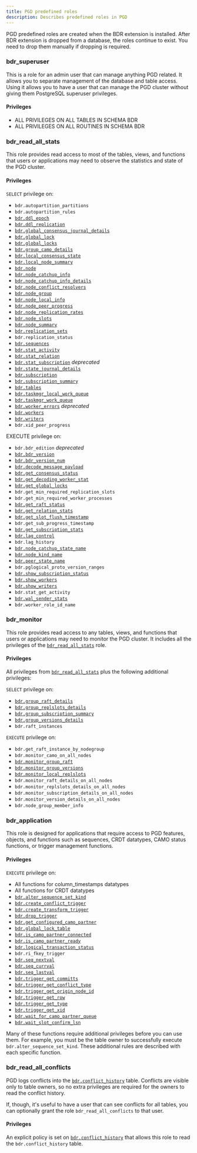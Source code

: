 ```yaml
---
title: PGD predefined roles
description: Describes predefined roles in PGD
---
```


PGD predefined roles are created when the BDR extension is installed. After BDR
extension is dropped from a database, the roles continue to exist. You need to
drop them manually if dropping is required. 

### bdr_superuser
 
This is a role for an admin user that can manage anything PGD related. It allows you to separate management of the database and table access. Using it allows you to have a user that can manage the PGD cluster without giving them PostgreSQL superuser privileges.

#### Privileges

-   ALL PRIVILEGES ON ALL TABLES IN SCHEMA BDR
-   ALL PRIVILEGES ON ALL ROUTINES IN SCHEMA BDR

### bdr_read_all_stats

This role provides read access to most of the tables, views, and functions that users or applications may need to observe the statistics and state of the PGD cluster. 

#### Privileges

`SELECT` privilege on:

-   `bdr.autopartition_partitions`
-   `bdr.autopartition_rules`
-   [`bdr.ddl_epoch`](/pgd/5/reference/catalogs-internal#bdrddl_epoch)
-   [`bdr.ddl_replication`](/pgd/5/reference/pgd-settings#bdrddl_replication)
-   [`bdr.global_consensus_journal_details`](/pgd/5/reference/catalogs-visible#bdrglobal_consensus_journal_details)
-   [`bdr.global_lock`](/pgd/5/reference/catalogs-visible#bdrglobal_lock)
-   [`bdr.global_locks`](/pgd/5/reference/catalogs-visible#bdrglobal_locks)
-   [`bdr.group_camo_details`](/pgd/5/reference/catalogs-visible#bdrgroup_camo_details)
-   [`bdr.local_consensus_state`](/pgd/5/reference/catalogs-visible#bdrlocal_consensus_state)
-   [`bdr.local_node_summary`](/pgd/5/reference/catalogs-visible#bdrlocal_node_summary)
-   [`bdr.node`](/pgd/5/reference/catalogs-visible#bdrnode)
-   [`bdr.node_catchup_info`](/pgd/5/reference/catalogs-visible#bdrnode_catchup_info)
-   [`bdr.node_catchup_info_details`](/pgd/5/reference/catalogs-visible#bdrnode_catchup_info_details)
-   [`bdr.node_conflict_resolvers`](/pgd/5/reference/catalogs-visible#bdrnode_conflict_resolvers)
-   [`bdr.node_group`](/pgd/5/reference/catalogs-visible#bdrnode_group)
-   [`bdr.node_local_info`](/pgd/5/reference/catalogs-visible#bdrnode_local_info)
-   [`bdr.node_peer_progress`](/pgd/5/reference/catalogs-visible#bdrnode_peer_progress)
-   [`bdr.node_replication_rates`](/pgd/5/reference/catalogs-visible#bdrnode_replication_rates)
-   [`bdr.node_slots`](/pgd/5/reference/catalogs-visible#bdrnode_slots)
-   [`bdr.node_summary`](/pgd/5/reference/catalogs-visible#bdrnode_summary)
-   [`bdr.replication_sets`](/pgd/5/reference/catalogs-visible#bdrreplication_sets)
-   `bdr.replication_status`
-   [`bdr.sequences`](/pgd/5/reference/catalogs-visible#bdrsequences)
-   [`bdr.stat_activity`](/pgd/5/reference/catalogs-visible#bdrstat_activity)
-   [`bdr.stat_relation`](/pgd/5/reference/catalogs-visible#bdrstat_relation)
-   [`bdr.stat_subscription`](/pgd/5/reference/catalogs-visible#bdrstat_subscription) _deprecated_
-   [`bdr.state_journal_details`](/pgd/5/reference/catalogs-visible#)
-   [`bdr.subscription`](/pgd/5/reference/catalogs-visible#bdrsubscription)
-   [`bdr.subscription_summary`](/pgd/5/reference/catalogs-visible#bdrsubscription_summary)
-   [`bdr.tables`](/pgd/5/reference/catalogs-visible#bdrtables)
-   [`bdr.taskmgr_local_work_queue`](/pgd/5/reference/catalogs-visible#bdrtaskmgr_local_work_queue)
-   [`bdr.taskmgr_work_queue`](/pgd/5/reference/catalogs-visible#bdrtaskmgr_work_queue)
-   [`bdr.worker_errors`](/pgd/5/reference/catalogs-visible#) _deprecated_
-   [`bdr.workers`](/pgd/5/reference/catalogs-visible#bdrworkers)
-   [`bdr.writers`](/pgd/5/reference/catalogs-visible#bdrwriters)
-    `bdr.xid_peer_progress`

EXECUTE privilege on:

-    `bdr.bdr_edition` _deprecated_
-   [`bdr.bdr_version`](/pgd/5/reference/functions#bdrbdr_version)
-   [`bdr.bdr_version_num`](/pgd/5/reference/functions#bdrbdr_version_num)
-   [`bdr.decode_message_payload`](/pgd/5/reference/functions-internal#bdrdecode_message_payload)
-   [`bdr.get_consensus_status`](/pgd/5/reference/functions#bdrget_consensus_status)
-   [`bdr.get_decoding_worker_stat`](/pgd/5/reference/functions#bdrget_decoding_worker_stat)
-   [`bdr.get_global_locks`](/pgd/5/reference/functions-internal#bdrget_global_locks)
-    `bdr.get_min_required_replication_slots`
-    `bdr.get_min_required_worker_processes`
-   [`bdr.get_raft_status`](/pgd/5/reference/functions#bdrget_raft_status)
-   [`bdr.get_relation_stats`](/pgd/5/reference/functions#bdrget_relation_stats)
-   [`bdr.get_slot_flush_timestamp`](/pgd/5/reference/functions-internal#bdrget_slot_flush_timestamp)
-    `bdr.get_sub_progress_timestamp`
-   [`bdr.get_subscription_stats`](/pgd/5/reference/functions#bdrget_subscription_stats)
-   [`bdr.lag_control`](/pgd/5/reference/functions#bdrlag_control)
-    `bdr.lag_history`
-   [`bdr.node_catchup_state_name`](/pgd/5/reference/functions-internal#bdrnode_catchup_state_name)
-   [`bdr.node_kind_name`](/pgd/5/reference/functions-internal#bdrnode_kind_name)
-   [`bdr.peer_state_name`](/pgd/5/reference/functions-internal#bdrpeer_state_name)
-    `bdr.pglogical_proto_version_ranges`
-   [`bdr.show_subscription_status`](/pgd/5/reference/functions-internal#bdrshow_subscription_status)
-   [`bdr.show_workers`](/pgd/5/reference/functions-internal#bdrshow_workers)
-   [`bdr.show_writers`](/pgd/5/reference/functions-internal#bdrshow_writers)
-    `bdr.stat_get_activity`
-   [`bdr.wal_sender_stats`](/pgd/5/reference/functions#bdrwal_sender_stats)
-    `bdr.worker_role_id_name`

### bdr_monitor

This role provides read access to any tables, views, and functions that users or applications may need to monitor the PGD cluster. It includes all the privileges of the [`bdr_read_all_stats`](#bdr_read_all_stats) role.

#### Privileges

All privileges from [`bdr_read_all_stats`](#bdr_read_all_stats) plus the following additional privileges:

`SELECT` privilege on:

-   [`bdr.group_raft_details`](/pgd/5/reference/catalogs-visible#bdrgroup_raft_details)
-   [`bdr.group_replslots_details`](/pgd/5/reference/catalogs-visible#bdrgroup_replslots_details)
-   [`bdr.group_subscription_summary`](/pgd/5/reference/catalogs-visible#bdrgroup_subscription_summary)
-   [`bdr.group_versions_details`](/pgd/5/reference/catalogs-visible#bdrgroup_versions_details)
-    `bdr.raft_instances`

`EXECUTE` privilege on:

-    `bdr.get_raft_instance_by_nodegroup`
-    `bdr.monitor_camo_on_all_nodes`
-   [`bdr.monitor_group_raft`](/pgd/5/reference/functions#bdrmonitor_group_raft)
-   [`bdr.monitor_group_versions`](/pgd/5/reference/functions#bdrmonitor_group_versions)
-   [`bdr.monitor_local_replslots`](/pgd/5/reference/functions#bdrmonitor_local_replslots)
-    `bdr.monitor_raft_details_on_all_nodes`
-    `bdr.monitor_replslots_details_on_all_nodes`
-    `bdr.monitor_subscription_details_on_all_nodes`
-    `bdr.monitor_version_details_on_all_nodes`
-    `bdr.node_group_member_info`


### bdr_application

This role is designed for applications that require access to PGD features, objects, and functions such as sequences, CRDT datatypes, CAMO status functions, or trigger management functions.

#### Privileges

`EXECUTE` privilege on:

-   All functions for column_timestamps datatypes
-   All functions for CRDT datatypes
-   [`bdr.alter_sequence_set_kind`](/pgd/5/reference/sequences#bdralter_sequence_set_kind)
-   [`bdr.create_conflict_trigger`](/pgd/5/reference/streamtriggers/interfaces#bdrcreate_conflict_trigger)
-   [`bdr.create_transform_trigger`](/pgd/5/reference/streamtriggers/interfaces#bdrcreate_transform_trigger)
-   [`bdr.drop_trigger`](/pgd/5/reference/streamtriggers/interfaces#bdrdrop_trigger)
-   [`bdr.get_configured_camo_partner`](/pgd/5/reference/functions#bdrget_configured_camo_partner)
-   [`bdr.global_lock_table`](/pgd/5/reference/functions#bdrglobal_lock_table)
-   [`bdr.is_camo_partner_connected`](/pgd/5/reference/functions#bdris_camo_partner_connected)
-   [`bdr.is_camo_partner_ready`](/pgd/5/reference/functions#bdris_camo_partner_ready)
-   [`bdr.logical_transaction_status`](/pgd/5/reference/functions#bdrlogical_transaction_status)
-   `bdr.ri_fkey_trigger`
-   [`bdr.seq_nextval`](/pgd/5/reference/functions-internal#bdrseq_nextval)
-   [`bdr.seq_currval`](/pgd/5/reference/functions-internal#bdrseq_currval)
-   [`bdr.seq_lastval`](/pgd/5/reference/functions-internal#bdrseq_lastval)
-   [`bdr.trigger_get_committs`](/pgd/5/reference/streamtriggers/rowfunctions#bdrtrigger_get_committs)
-   [`bdr.trigger_get_conflict_type`](/pgd/5/reference/streamtriggers/rowfunctions#bdrtrigger_get_conflict_type)
-   [`bdr.trigger_get_origin_node_id`](/pgd/5/reference/streamtriggers/rowfunctions#bdrtrigger_get_origin_node_id)
-   [`bdr.trigger_get_row`](/pgd/5/reference/streamtriggers/rowfunctions#bdrtrigger_get_row)
-   [`bdr.trigger_get_type`](/pgd/5/reference/streamtriggers/rowfunctions#bdrtrigger_get_type)
-   [`bdr.trigger_get_xid`](/pgd/5/reference/streamtriggers/rowfunctions#bdrtrigger_get_xid)
-   [`bdr.wait_for_camo_partner_queue`](/pgd/5/reference/functions#bdrwait_for_camo_partner_queue)
-   [`bdr.wait_slot_confirm_lsn`](/pgd/5/reference/functions#bdrwait_slot_confirm_lsn)

Many of these functions require additional privileges before you can use them.
For example, you must be the table owner to successfully execute
`bdr.alter_sequence_set_kind`. These additional rules are described with each
specific function.

### bdr_read_all_conflicts

PGD logs conflicts into the
[`bdr.conflict_history`](/pgd/5/reference/catalogs-visible#bdrconflict_history)
table. Conflicts are visible only to table owners, so no extra privileges are
required for the owners to read the conflict history. 

If, though, it's useful to have a user that can see conflicts for all tables,
you can optionally grant the role `bdr_read_all_conflicts` to that user.

#### Privileges

An explicit policy is set on [`bdr.conflict_history`](/pgd/5/reference/catalogs-visible#bdrconflict_history) that allows this role to read the `bdr.conflict_history` table.
